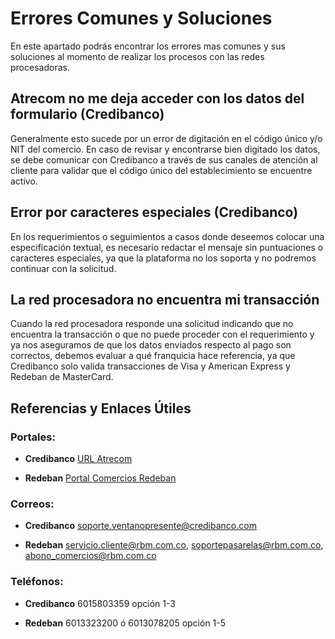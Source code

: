 

<HeroPattern />

# Errores Comunes y Soluciones

En este apartado podrás encontrar los errores mas comunes y sus soluciones al momento de realizar los procesos con las redes procesadoras.

## Atrecom no me deja acceder con los datos del formulario (Credibanco)

<CenteredContainer>
    <ImageZoom
      src="/payments/processing_networks/errors__1.webp"
      alt="errors__1"
      className="w-full h-auto shadow rounded-md my-0 transition-transform duration-300 ease-in-out cursor-pointer hover:scale-110 focus:scale-110" 
    />
</CenteredContainer>

Generalmente esto sucede por un error de digitación en el código único y/o NIT del comercio.
En caso de revisar y encontrarse bien digitado los datos, se debe comunicar con Credibanco a través de sus canales de atención al cliente para validar que el código único del establecimiento se encuentre activo.

## Error por caracteres especiales (Credibanco)

<CenteredContainer>
    <ImageZoom
      src="/payments/processing_networks/errors__2.webp"
      alt="errors__2"
      className="w-full h-auto shadow rounded-md my-0 transition-transform duration-300 ease-in-out cursor-pointer hover:scale-110 focus:scale-110" 
    />
</CenteredContainer>

En los requerimientos o seguimientos a casos donde deseemos colocar una especificación textual, 
es necesario redactar el mensaje sin puntuaciones o caracteres especiales, ya que la plataforma no los soporta y no podremos continuar con la solicitud.

## La red procesadora no encuentra mi transacción
Cuando la red procesadora responde una solicitud indicando que no encuentra la transacción o que no puede proceder con el requerimiento y ya nos aseguramos de que los datos enviados respecto al pago son correctos, 
debemos evaluar a qué franquicia hace referencia, ya que Credibanco solo valida transacciones de Visa y American Express y Redeban de MasterCard.

## Referencias y Enlaces Útiles

### Portales:

- **Credibanco**
<a href="https://transfer.credibanco.com/form/atrecom" target="_blank" rel="URL Atrecom">URL Atrecom</a>

- **Redeban**
<a href="https://www.portalcomerciosredeban.com/" target="_blank" rel="URL Atrecom">Portal Comercios Redeban</a>

### Correos:

- **Credibanco**
soporte.ventanopresente@credibanco.com

- **Redeban**
servicio.cliente@rbm.com.co,
soportepasarelas@rbm.com.co,
abono_comercios@rbm.com.co

### Teléfonos:

- **Credibanco**
6015803359 opción 1-3

- **Redeban**
6013323200 ó 6013078205 opción 1-5
